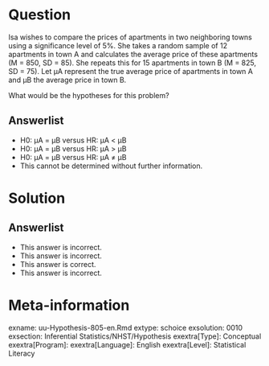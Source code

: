 Question
========
  
Isa wishes to compare the prices of apartments in two neighboring towns using a significance level of 5%. She takes a random sample of 12 apartments in town A and calculates the average price of these apartments (M = 850, SD = 85). She repeats this for 15 apartments in town B (M = 825, SD = 75). Let μA represent the true average price of apartments in town A and μB the average price in town B.

What would be the hypotheses for this problem?
  
Answerlist
----------
* H0: μA = μB versus HR: μA < μB 
* H0: μA = μB versus HR: μA > μB 
* H0: μA = μB versus HR: μA ≠ μB 
* This cannot be determined without further information. 


Solution
========

Answerlist
----------
* This answer is incorrect.
* This answer is incorrect.
* This answer is correct.
* This answer is incorrect.

Meta-information
================
exname: uu-Hypothesis-805-en.Rmd
extype: schoice
exsolution: 0010
exsection: Inferential Statistics/NHST/Hypothesis
exextra[Type]: Conceptual
exextra[Program]: 
exextra[Language]: English 
exextra[Level]: Statistical Literacy